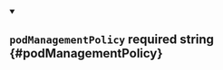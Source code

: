 
<details className="config-field" data-expandable="false" open>
<summary>

## `podManagementPolicy` <span class="config-field-required" data-required="false">required</span> <span class="config-field-type">string</span> <span class="config-field-default"></span> <span class="config-field-enum"></span> {#podManagementPolicy}



</summary>



</details>
